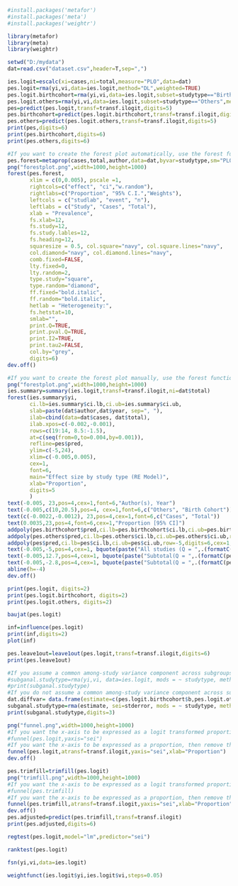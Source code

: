 ```r
#install.packages('metafor')
#install.packages('meta')
#install.packages('weightr')
```
```r
library(metafor)
library(meta)
library(weightr)
```
```r
setwd("D:/mydata")
dat=read.csv("dataset.csv",header=T,sep=",")
```
```r
ies.logit=escalc(xi=cases,ni=total,measure="PLO",data=dat)
pes.logit=rma(yi,vi,data=ies.logit,method="DL",weighted=TRUE)
pes.logit.birthcohort=rma(yi,vi,data=ies.logit,subset=studytype=="Birth cohort",method="DL")
pes.logit.others=rma(yi,vi,data=ies.logit,subset=studytype=="Others",method="DL")
pes=predict(pes.logit,transf=transf.ilogit,digits=5)
pes.birthcohort=predict(pes.logit.birthcohort,transf=transf.ilogit,digits=5)
pes.others=predict(pes.logit.others,transf=transf.ilogit,digits=5)
print(pes,digits=6)
print(pes.birthcohort,digits=6)
print(pes.others,digits=6)
```
```r
#If you want to create the forest plot automatically, use the forest function in the meta package. Numerical values in the following code are for demonstration purposes only. You need to respecify these values according to your dataset.
pes.forest=metaprop(cases,total,author,data=dat,byvar=studytype,sm="PLO",method.tau="DL",incr=0.5,allincr=FALSE,addincr=FALSE,title="")
png("forestplot.png",width=1000,height=1000)
forest(pes.forest,
       xlim = c(0,0.005), pscale =1, 
       rightcols=c("effect", "ci","w.random"),
       rightlabs=c("Proportion", "95% C.I.","Weights"),
       leftcols = c("studlab", "event", "n"), 
       leftlabs = c("Study", "Cases", "Total"),
       xlab = "Prevalence", 
       fs.xlab=12,
       fs.study=12,
       fs.study.lables=12,
       fs.heading=12,
       squaresize = 0.5, col.square="navy", col.square.lines="navy",
       col.diamond="navy", col.diamond.lines="navy",
       comb.fixed=FALSE,
       lty.fixed=0,
       lty.random=2, 
       type.study="square",
       type.random="diamond",
       ff.fixed="bold.italic",
       ff.random="bold.italic",
       hetlab = "Heterogeneity:",
       fs.hetstat=10,
       smlab="",
       print.Q=TRUE,
       print.pval.Q=TRUE,
       print.I2=TRUE,
       print.tau2=FALSE,
       col.by="grey",
       digits=6)
dev.off()
```
```r
#If you want to create the forest plot manually, use the forest function in the metafor package. Numerical values in the following code are for demonstration purposes only. You need to respecify these values according to your dataset.
png("forestplot.png",width=1000,height=1000)
ies.summary=summary(ies.logit,transf=transf.ilogit,ni=dat$total)
forest(ies.summary$yi,
       ci.lb=ies.summary$ci.lb,ci.ub=ies.summary$ci.ub,
       slab=paste(dat$author,dat$year, sep=", "),
       ilab=cbind(data=dat$cases, dat$total),
       ilab.xpos=c(-0.002,-0.001),
       rows=c(19:14, 8.5:-1.5),
       at=c(seq(from=0,to=0.004,by=0.001)), 
       refline=pes$pred,
       ylim=c(-5,24),
       xlim=c(-0.005,0.005),
       cex=1,
       font=6,
       main="Effect size by study type (RE Model)",
       xlab="Proportion",
       digits=5
       )
text(-0.005, 23,pos=4,cex=1,font=6,"Author(s), Year")
text(-0.005,c(10,20.5),pos=4, cex=1,font=6,c("Others", "Birth Cohort"))
text(c(-0.0022,-0.0012), 23,pos=4,cex=1,font=6,c("Cases", "Total"))
text(0.0035,23,pos=4,font=6,cex=1,"Proportion [95% CI]")
addpoly(pes.birthcohort$pred,ci.lb=pes.birthcohort$ci.lb,ci.ub=pes.birthcohort$ci.ub,row=12.7,digits=6,cex=1,mlab="")
addpoly(pes.others$pred,ci.lb=pes.others$ci.lb,ci.ub=pes.others$ci.ub,row=-2.5,digits=6,cex=1,mlab="")
addpoly(pes$pred,ci.lb=pes$ci.lb,ci.ub=pes$ci.ub,row=-5,digits=6,cex=1,mlab="")
text(-0.005,-5,pos=4,cex=1, bquote(paste("All studies (Q = ",.(formatC(pes.logit$QE, digits=1, format="f")), ", df = ", .(pes.logit$k - pes.logit$p),", p = ", .(formatC(pes.logit$QEp, digits=2, format="f")), "; ", I^2, " = ",.(formatC(pes.logit$I2, digits=1, format="f")), "%",")")))
text(-0.005,12.7,pos=4,cex=1, bquote(paste("Subtotal(Q = ",.(formatC(pes.logit.birthcohort$QE, digits=1, format="f")), ", df = ", .(pes.logit.birthcohort$k - pes.logit.birthcohort$p),", p = ", .(formatC(pes.logit.birthcohort$QEp, digits=2, format="f")), "; ", I^2, " = ",.(formatC(pes.logit.birthcohort$I2, digits=1, format="f")), "%",")")))
text(-0.005,-2.8,pos=4,cex=1, bquote(paste("Subtotal(Q = ",.(formatC(pes.logit.others$QE, digits=1, format="f")),", df = ", .(pes.logit.others$k - pes.logit.others$p), ", p = ", .(formatC(pes.logit.others$QEp, digits=2, format="f")), "; ", I^2, " = ",.(formatC(pes.logit.others$I2, digits=1, format="f")), "%",")")))
abline(h=-4)
dev.off()
```
```r
print(pes.logit, digits=2)
print(pes.logit.birthcohort, digits=2)
print(pes.logit.others, digits=2)
```
```r
baujat(pes.logit)
```
```r
inf=influence(pes.logit)
print(inf,digits=2)
plot(inf)
```
```r
pes.leave1out=leave1out(pes.logit,transf=transf.ilogit,digits=6)
print(pes.leave1out)
```
```r
#If you assume a common among-study variance component across subgroups (pool within-group estimates of tau-squared), then remove the "#" sign before the following two lines.
#subganal.studytype=rma(yi,vi, data=ies.logit, mods = ~ studytype, method="DL")
#print(subganal.studytype)
#If you do not assume a common among-study variance component across subgroups (do not pool within-group estimates of tau-squared), then remove the "#" sign before the following three lines. This is the option used by RevMan.
dat.diffvar= data.frame(estimate=c(pes.logit.birthcohort$b,pes.logit.others$b),stderror=c(pes.logit.birthcohort$se, pes.logit.others$se),studytype = c("Birth cohort","Others"), tau2=round(c(pes.logit.birthcohort$tau2, pes.logit.others$tau2),3))
subganal.studytype=rma(estimate, sei=stderror, mods = ~ studytype, method="FE", data=dat.diffvar, digits=4)
print(subganal.studytype,digits=3)
```
```r
png("funnel.png",width=1000,height=1000)
#If you want the x-axis to be expressed as a logit transformed proportion, then remove the "#" sign before the following line.
#funnel(pes.logit,yaxis="sei")
#If you want the x-axis to be expressed as a proportion, then remove the "#" sign before the following line.
funnel(pes.logit,atransf=transf.ilogit,yaxis="sei",xlab="Proportion")
dev.off()
```
```r
pes.trimfill=trimfill(pes.logit)
png("trimfill.png",width=1000,height=1000)
#If you want the x-axis to be expressed as a logit transformed proportion, then remove the "#" sign before the following line.
#funnel(pes.trimfill)
#If you want the x-axis to be expressed as a proportion, then remove the "#" sign before the following line.
funnel(pes.trimfill,atransf=transf.ilogit,yaxis="sei",xlab="Proportion",digits=6)
dev.off()
pes.adjusted=predict(pes.trimfill,transf=transf.ilogit)
print(pes.adjusted,digits=6)
```
```r
regtest(pes.logit,model="lm",predictor="sei")
```
```r
ranktest(pes.logit)
```
```r
fsn(yi,vi,data=ies.logit)
```
```r
weightfunct(ies.logit$yi,ies.logit$vi,steps=0.05)
```
